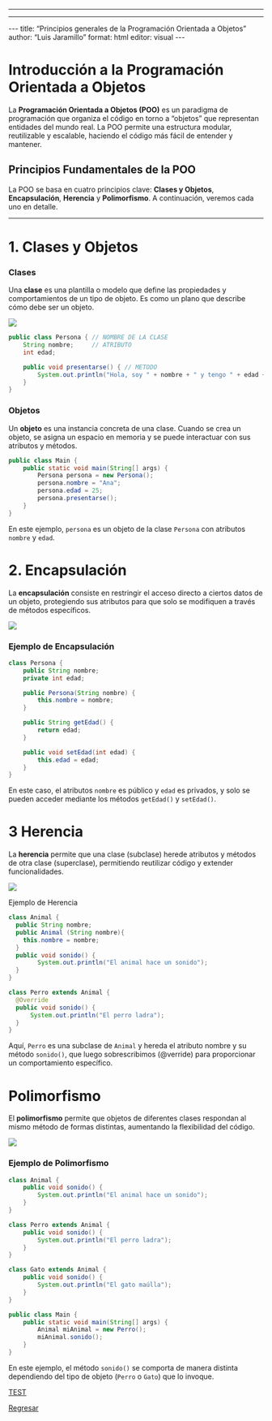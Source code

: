 ------------------------------------------------------------------------

------------------------------------------------------------------------

\-\-- title: "Principios generales de la Programación Orientada a Objetos" author: "Luis Jaramillo" format: html editor: visual \-\--

# Introducción a la Programación Orientada a Objetos

La **Programación Orientada a Objetos (POO)** es un paradigma de programación que organiza el código en torno a "objetos" que representan entidades del mundo real. La POO permite una estructura modular, reutilizable y escalable, haciendo el código más fácil de entender y mantener.

## Principios Fundamentales de la POO

La POO se basa en cuatro principios clave: **Clases y Objetos**, **Encapsulación**, **Herencia** y **Polimorfismo**. A continuación, veremos cada uno en detalle.

------------------------------------------------------------------------

# 1. Clases y Objetos

### Clases

Una **clase** es una plantilla o modelo que define las propiedades y comportamientos de un tipo de objeto. Es como un plano que describe cómo debe ser un objeto.

![](images/objeto.png){fig-align="center"}

``` java
public class Persona { // NOMBRE DE LA CLASE
    String nombre;     // ATRIBUTO
    int edad;

    public void presentarse() { // METODO
        System.out.println("Hola, soy " + nombre + " y tengo " + edad + " años.");
    }
}
```

### Objetos

Un **objeto** es una instancia concreta de una clase. Cuando se crea un objeto, se asigna un espacio en memoria y se puede interactuar con sus atributos y métodos.

``` java
public class Main {
    public static void main(String[] args) {
        Persona persona = new Persona();
        persona.nombre = "Ana";
        persona.edad = 25;
        persona.presentarse();
    }
}
```

En este ejemplo, `persona` es un objeto de la clase `Persona` con atributos `nombre` y `edad`.

# 2. Encapsulación

La **encapsulación** consiste en restringir el acceso directo a ciertos datos de un objeto, protegiendo sus atributos para que solo se modifiquen a través de métodos específicos.

![](images/encapsulamiento.png){fig-align="center"}

### Ejemplo de Encapsulación

``` java
class Persona {
    public String nombre;
    private int edad;

    public Persona(String nombre) {
        this.nombre = nombre;
    }

    public String getEdad() {
        return edad;
    }

    public void setEdad(int edad) {
        this.edad = edad;
    }
}
```

En este caso, el atributos `nombre` es público y `edad` es privados, y solo se pueden acceder mediante los métodos `getEdad()` y `setEdad()`.

# 3 Herencia

La **herencia** permite que una clase (subclase) herede atributos y métodos de otra clase (superclase), permitiendo reutilizar código y extender funcionalidades.

![](images/herencia.png){fig-align="center"}

Ejemplo de Herencia

``` java
class Animal {
  public String nombre;
  public Animal (String nombre){
    this.nombre = nombre;
  } 
  public void sonido() {
        System.out.println("El animal hace un sonido");
  }
}

class Perro extends Animal {
  @Override
  public void sonido() {
      System.out.println("El perro ladra");
  }
}
```

Aquí, `Perro` es una subclase de `Animal` y hereda el atributo nombre y su método `sonido()`, que luego sobrescribimos (\@verride) para proporcionar un comportamiento específico.

# Polimorfismo

El **polimorfismo** permite que objetos de diferentes clases respondan al mismo método de formas distintas, aumentando la flexibilidad del código.

![](images/polimorfismo.webp){fig-align="center"}

### Ejemplo de Polimorfismo

``` java
class Animal {
    public void sonido() {
        System.out.println("El animal hace un sonido");
    }
}

class Perro extends Animal {
    public void sonido() {
        System.out.println("El perro ladra");
    }
}

class Gato extends Animal {
    public void sonido() {
        System.out.println("El gato maúlla");
    }
}

public class Main {
    public static void main(String[] args) {
        Animal miAnimal = new Perro();
        miAnimal.sonido();
    }
}
```

En este ejemplo, el método `sonido()` se comporta de manera distinta dependiendo del tipo de objeto (`Perro` o `Gato`) que lo invoque.

[TEST](https://forms.gle/u9kWsVgsEHhDfahZ7)

[Regresar](index.html)
